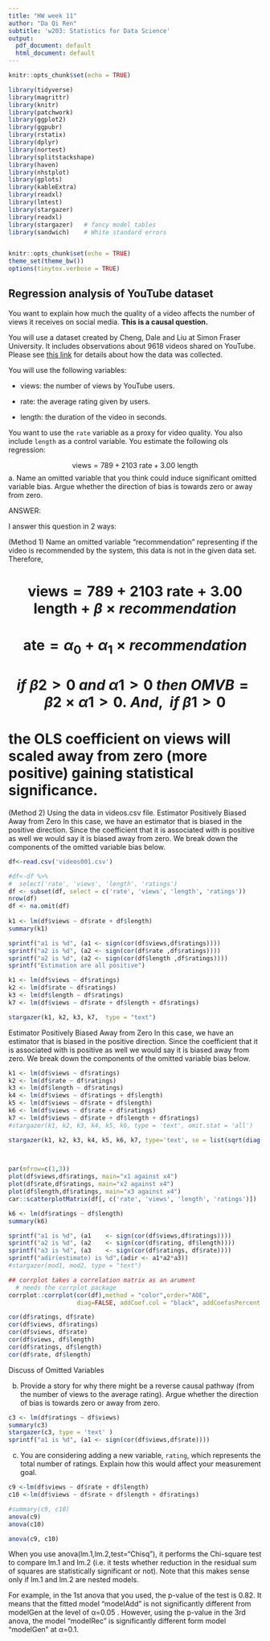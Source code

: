 ```yaml
---
title: "HW week 11"
author: "Da Qi Ren"
subtitle: 'w203: Statistics for Data Science'
output:
  pdf_document: default
  html_document: default
---
```

\newcommand{\E}{\text{E}}
\newcommand{\V}{\text{V}}
\newcommand{\R}{\mathbb{R}}
\newcommand{\Cov}{\mathbb{\text{Cov}}}

```r
knitr::opts_chunk$set(echo = TRUE)
```


```r
library(tidyverse) 
library(magrittr)
library(knitr)
library(patchwork)
library(ggplot2)
library(ggpubr)
library(rstatix)
library(dplyr)
library(nortest)
library(splitstackshape)
library(haven)
library(nhstplot)
library(gplots)
library(kableExtra)
library(readxl)
library(lmtest)
library(stargazer)
library(readxl)
library(stargazer)   # fancy model tables
library(sandwich)    # White standard errors


knitr::opts_chunk$set(echo = TRUE)
theme_set(theme_bw())
options(tinytex.verbose = TRUE)

```



## Regression analysis of YouTube dataset

You want to explain how much the quality of a video affects the number of views it receives on social media.  **This is a causal question.**

You will use a dataset created by Cheng, Dale and Liu at Simon Fraser University.  It includes observations about 9618 videos shared on YouTube.  Please see [this link](http://netsg.cs.sfu.ca/youtubedata/) for details about how the data was collected.

You will use the following variables:

- views: the number of views by YouTube users.

- rate: the average rating given by users.

- length: the duration of the video in seconds.

You want to use the `rate` variable as a proxy for video quality.  You also include `length` as a control variable.  You estimate the following ols regression:

$$\text{views} =   789 +  2103    \text{ rate} +      3.00 \text{ length} $$
a. Name an omitted variable that you think could induce significant omitted variable bias.  Argue whether the direction of bias is towards zero or away from zero.


ANSWER: 


I answer this question in 2 ways: 

(Method 1) Name an omitted variable "recommendation" representing if the video is recommended by the system, this data is not in the given data set. Therefore, 

#              $$\text{views} =   789 +  2103    \text{ rate} +      3.00 \text{ length} + \beta \times recommendation  $$
#              $$\text{ ate} =\alpha_0 + \alpha_1 \times recommendation  $$
# $$if\  \beta2 > 0\  and\    \alpha1 > 0 \  then\ OMVB =   \beta2 \times \alpha1 > 0 . \ And,  \  \  if \  \beta1 > 0 $$ 
# the OLS coefficient on views will scaled away from zero (more positive) gaining statistical significance. 

\newpage

(Method 2) Using the data in videos.csv file.  Estimator Positively Biased Away from Zero In this case, we have an estimator that is biased in the positive direction. Since the coefficient that it is associated with is positive as well we would say it is biased away from zero. We break down the components of the omitted variable bias below. 



```r

df<-read.csv('videos001.csv')

#df<-df %>% 
#  select('rate', 'views', 'length', 'ratings') 
df <- subset(df, select = c('rate', 'views', 'length', 'ratings'))  
nrow(df)
df <- na.omit(df)
 
k1 <- lm(df$views ~ df$rate + df$length)
summary(k1)

```


```r
 
sprintf("a1 is %d", (a1 <- sign(cor(df$views,df$ratings))))
sprintf("a2 is %d", (a2 <- sign(cor(df$rate ,df$ratings))))
sprintf("a2 is %d", (a2 <- sign(cor(df$length ,df$ratings))))
sprintf("Estimation are all positive")

k1 <- lm(df$views ~ df$ratings)
k2 <- lm(df$rate ~ df$ratings)
k3 <- lm(df$length ~ df$ratings)
k7 <- lm(df$views ~ df$rate + df$length + df$ratings)

stargazer(k1, k2, k3, k7,  type = "text")

```

 
Estimator Positively Biased Away from Zero In this case, we have an estimator that is biased in the positive direction. Since the coefficient that it is associated with is positive as well we would say it is biased away from zero. We break down the components of the omitted variable bias below. 



```r

k1 <- lm(df$views ~ df$ratings)
k2 <- lm(df$rate ~ df$ratings)
k3 <- lm(df$length ~ df$ratings)
k4 <- lm(df$views ~ df$ratings + df$length)
k5 <- lm(df$views ~ df$rate + df$length)
k6 <- lm(df$views ~ df$rate + df$ratings)
k7 <- lm(df$views ~ df$rate + df$length + df$ratings)
#stargazer(k1, k2, k3, k4, k5, k6, type = 'text', omit.stat = 'all')

```




```r

stargazer(k1, k2, k3, k4, k5, k6, k7, type='text', se = list(sqrt(diag(vcovHC(k1))),sqrt(diag(vcovHC(k2))), sqrt(diag(vcovHC(k3))), sqrt(diag(vcovHC(k4))),sqrt(diag(vcovHC(k5))), sqrt(diag(vcovHC(k6)))), font.size = "small",  align = TRUE,  omit.stat=c("LL","ser","f"), column.labels = c("vw-rs","rt-rs","le-rs", "vw-rs-le", "vw-rt-le", "vw-rt-ls", "overall"), column.sep.width = "-20pt")

 
```


```r

par(mfrow=c(1,3))
plot(df$views,df$ratings, main="x1 against x4")
plot(df$rate,df$ratings, main="x2 against x4")
plot(df$length,df$ratings, main="x3 against x4")
car::scatterplotMatrix(df[, c('rate', 'views', 'length', 'ratings')])
```


```r

k6 <- lm(df$ratings ~ df$length)
summary(k6)

```



```r
sprintf("a1 is %d", (a1    <- sign(cor(df$views,df$ratings))))
sprintf("a2 is %d", (a2    <- sign(cor(df$rating, df$length))))
sprintf("a3 is %d", (a3    <- sign(cor(df$ratings, df$rate))))
sprintf("adir(estimate) is %d",(adir <- a1*a2*a3))
#stargazer(mod1, mod2, type = "text")
```

 


```r

## corrplot takes a correlation matrix as an arument
  # needs the corrplot package
corrplot::corrplot(cor(df),method = "color",order="AOE", 
                   diag=FALSE, addCoef.col = "black", addCoefasPercent = TRUE)

```



```r

cor(df$ratings, df$rate)
cor(df$views, df$ratings)
cor(df$views, df$rate)
cor(df$views, df$length)
cor(df$ratings, df$length)
cor(df$rate, df$length)

```

Discuss of Omitted Variables 


b. Provide a story for why there might be a reverse causal pathway (from the number of views to the average rating).  Argue whether the direction of bias is towards zero or away from zero.

```r

c3 <- lm(df$ratings ~ df$views)
summary(c3)
stargazer(c3, type = 'text' )
sprintf("a1 is %d", (a1 <- sign(cor(df$views,df$rate))))

```





c. You are considering adding a new variable, `rating`, which represents the total number of ratings.  Explain how this would affect your measurement goal.


```r
 
c9 <-lm(df$views ~ df$rate + df$length)
c10 <-lm(df$views ~ df$rate + df$length + df$ratings)

#summary(c9, c10)
anova(c9)
anova(c10)

anova(c9, c10)

```

When you use anova(lm.1,lm.2,test="Chisq"), it performs the Chi-square test to compare lm.1 and lm.2 (i.e. it tests whether reduction in the residual sum of squares are statistically significant or not). Note that this makes sense only if lm.1 and lm.2 are nested models.

For example, in the 1st anova that you used, the p-value of the test is 0.82. It means that the fitted model "modelAdd" is not significantly different from modelGen at the level of α=0.05
. However, using the p-value in the 3rd anova, the model "modelRec" is significantly different form model "modelGen" at α=0.1. 
